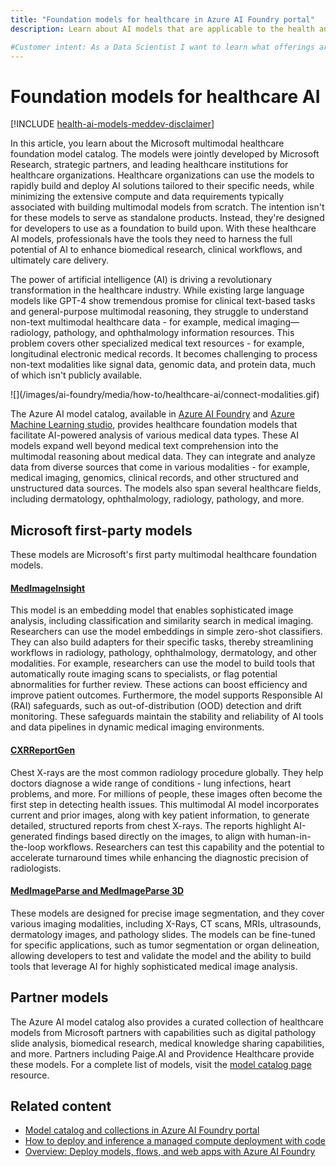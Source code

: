 ```yaml
---
title: "Foundation models for healthcare in Azure AI Foundry portal"
description: Learn about AI models that are applicable to the health and life science industry.

#Customer intent: As a Data Scientist I want to learn what offerings are available within Health and Life Sciences AI Model offerings so that I can use them as the basis for my own AI solutions
---
```


# Foundation models for healthcare AI

[!INCLUDE [health-ai-models-meddev-disclaimer](../../includes/health-ai-models-meddev-disclaimer)]

In this article, you learn about the Microsoft multimodal healthcare foundation model catalog. The models were jointly developed by Microsoft Research, strategic partners, and leading healthcare institutions for healthcare organizations. Healthcare organizations can use the models to rapidly build and deploy AI solutions tailored to their specific needs, while minimizing the extensive compute and data requirements typically associated with building multimodal models from scratch. The intention isn't for these models to serve as standalone products. Instead, they're designed for developers to use as a foundation to build upon. With these healthcare AI models, professionals have the tools they need to harness the full potential of AI to enhance biomedical research, clinical workflows, and ultimately care delivery.

The power of artificial intelligence (AI) is driving a revolutionary transformation in the healthcare industry. While existing large language models like GPT-4 show tremendous promise for clinical text-based tasks and general-purpose multimodal reasoning, they struggle to understand non-text multimodal healthcare data - for example, medical imaging—radiology, pathology, and ophthalmology information resources. This problem covers other specialized medical text resources - for example, longitudinal electronic medical records. It becomes challenging to process non-text modalities like signal data, genomic data, and protein data, much of which isn't publicly available.

<Frame>
    ![](/images/ai-foundry/media/how-to/healthcare-ai/connect-modalities.gif)
</Frame>

The Azure AI model catalog, available in [Azure AI Foundry](../model-catalog-overview) and [Azure Machine Learning studio](../../../machine-learning/concept-model-catalog), provides healthcare foundation models that facilitate AI-powered analysis of various medical data types. These AI models expand well beyond medical text comprehension into the multimodal reasoning about medical data. They can integrate and analyze data from diverse sources that come in various modalities - for example, medical imaging, genomics, clinical records, and other structured and unstructured data sources. The models also span several healthcare fields, including dermatology, ophthalmology, radiology, pathology, and more.

## Microsoft first-party models

These models are Microsoft's first party multimodal healthcare foundation models.

#### [MedImageInsight](./deploy-medimageinsight)
This model is an embedding model that enables sophisticated image analysis, including classification and similarity search in medical imaging. Researchers can use the model embeddings in simple zero-shot classifiers. They can also build adapters for their specific tasks, thereby streamlining workflows in radiology, pathology, ophthalmology, dermatology, and other modalities. For example, researchers can use the model to build tools that automatically route imaging scans to specialists, or flag potential abnormalities for further review. These actions can boost efficiency and improve patient outcomes. Furthermore, the model supports Responsible AI (RAI) safeguards, such as out-of-distribution (OOD) detection and drift monitoring. These safeguards maintain the stability and reliability of AI tools and data pipelines in dynamic medical imaging environments.  

#### [CXRReportGen](./deploy-cxrreportgen)
Chest X-rays are the most common radiology procedure globally. They help doctors diagnose a wide range of conditions - lung infections, heart problems, and more. For millions of people, these images often become the first step in detecting health issues. This multimodal AI model incorporates current and prior images, along with key patient information, to generate detailed, structured reports from chest X-rays. The reports highlight AI-generated findings based directly on the images, to align with human-in-the-loop workflows. Researchers can test this capability and the potential to accelerate turnaround times while enhancing the diagnostic precision of radiologists.

#### [MedImageParse and MedImageParse 3D](./deploy-medimageparse)
These models are designed for precise image segmentation, and they cover various imaging modalities, including X-Rays, CT scans, MRIs, ultrasounds, dermatology images, and pathology slides. The models can be fine-tuned for specific applications, such as tumor segmentation or organ delineation, allowing developers to test and validate the model and the ability to build tools that leverage AI for highly sophisticated medical image analysis.

## Partner models

The Azure AI model catalog also provides a curated collection of healthcare models from Microsoft partners with capabilities such as digital pathology slide analysis, biomedical research, medical knowledge sharing capabilities, and more. Partners including Paige.AI and Providence Healthcare provide these models. For a complete list of models, visit the [model catalog page](https://aka.ms/healthcaremodelstudio) resource.

## Related content

- [Model catalog and collections in Azure AI Foundry portal](../model-catalog-overview)
- [How to deploy and inference a managed compute deployment with code](../deploy-models-managed)
- [Overview: Deploy models, flows, and web apps with Azure AI Foundry](../../concepts/deployments-overview)